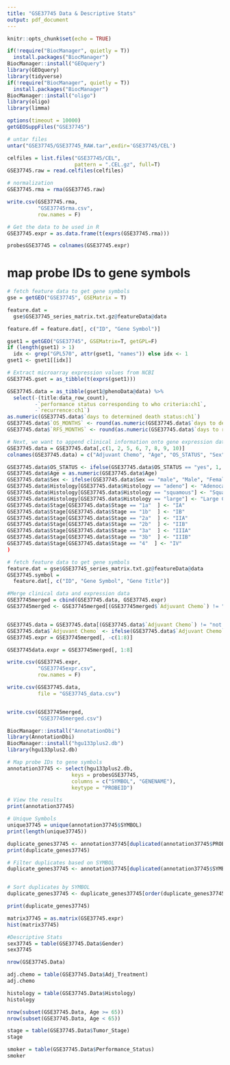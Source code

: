 ```yaml
---
title: "GSE37745 Data & Descriptive Stats"
output: pdf_document
---
```


```r
knitr::opts_chunk$set(echo = TRUE)
```

```r
if(!require("BiocManager", quietly = T))
  install.packages("BiocManager")
BiocManager::install("GEOquery")
library(GEOquery) 
library(tidyverse)
if(!require("BiocManager", quietly = T))
  install.packages("BiocManager")
BiocManager::install("oligo")
library(oligo)
library(limma)
```

```r
options(timeout = 10000)
getGEOSuppFiles("GSE37745")

# untar files
untar("GSE37745/GSE37745_RAW.tar",exdir='GSE37745/CEL')

celfiles = list.files("GSE37745/CEL",
                      pattern = ".CEL.gz", full=T)
GSE37745.raw = read.celfiles(celfiles)

# normalization 
GSE37745.rma = rma(GSE37745.raw)

write.csv(GSE37745.rma, 
          "GSE37745rma.csv",
          row.names = F)

# Get the data to be used in R
GSE37745.expr = as.data.frame(t(exprs(GSE37745.rma)))

probesGSE37745 = colnames(GSE37745.expr)


```

# map probe IDs to gene symbols
```r
# fetch feature data to get gene symbols
gse = getGEO("GSE37745", GSEMatrix = T)

feature.dat = 
  gse$GSE37745_series_matrix.txt.gz@featureData@data

feature.df = feature.dat[, c("ID", "Gene Symbol")]

gset1 = getGEO("GSE37745", GSEMatrix=T, getGPL=F)
if (length(gset1) > 1) 
  idx <- grep("GPL570", attr(gset1, "names")) else idx <- 1
gset1 <- gset1[[idx]]

# Extract microarray expression values from NCBI
GSE37745.gset = as_tibble(t(exprs(gset1)))

GSE37745.data = as_tibble(gset1@phenoData@data) %>%
  select(-(title:data_row_count),
         -`performance status corresponding to who criteria:ch1`,
         -`recurrence:ch1`)
as.numeric(GSE37745.data$`days to determined death status:ch1`)
GSE37745.data$`OS_MONTHS` <- round(as.numeric(GSE37745.data$`days to determined death status:ch1`) / 30.44, 2)
GSE37745.data$`RFS_MONTHS` <- round(as.numeric(GSE37745.data$`days to recurrence / to last visit:ch1`) / 30.44, 2)

# Next, we want to append clinical information onto gene expression data
GSE37745.data = GSE37745.data[,c(1, 2, 5, 6, 7, 8, 9, 10)] 
colnames(GSE37745.data) = c("Adjuvant Chemo", "Age", "OS_STATUS", "Sex", "Histology", "Stage", "OS_MONTHS", "RFS_MONTHS")

GSE37745.data$OS_STATUS <- ifelse(GSE37745.data$OS_STATUS == "yes", 1, 0)
GSE37745.data$Age = as.numeric(GSE37745.data$Age)
GSE37745.data$Sex <- ifelse(GSE37745.data$Sex == "male", "Male", "Female")
GSE37745.data$Histology[GSE37745.data$Histology == "adeno"] <- "Adenocarcinoma"
GSE37745.data$Histology[GSE37745.data$Histology == "squamous"] <- "Squamous Cell Carcinoma"
GSE37745.data$Histology[GSE37745.data$Histology == "large"] <- "Large Cell Carcinoma"
GSE37745.data$Stage[GSE37745.data$Stage == "1a"  ] <- "IA"
GSE37745.data$Stage[GSE37745.data$Stage == "1b"  ] <- "IB"
GSE37745.data$Stage[GSE37745.data$Stage == "2a"  ] <- "IIA"
GSE37745.data$Stage[GSE37745.data$Stage == "2b"  ] <- "IIB"
GSE37745.data$Stage[GSE37745.data$Stage == "3a"  ] <- "IIIA"
GSE37745.data$Stage[GSE37745.data$Stage == "3b"  ] <- "IIIB"
GSE37745.data$Stage[GSE37745.data$Stage == "4"  ] <- "IV"
)

# fetch feature data to get gene symbols
feature.dat = gse$GSE37745_series_matrix.txt.gz@featureData@data 
GSE37745.symbol = 
  feature.dat[, c("ID", "Gene Symbol", "Gene Title")]

```


```r
#Merge clinical data and expression data
GSE37745merged = cbind(GSE37745.data, GSE37745.expr)
GSE37745merged <- GSE37745merged[(GSE37745merged$`Adjuvant Chemo`) != "not known", ]


GSE37745.data = GSE37745.data[(GSE37745.data$`Adjuvant Chemo`) != "not known", ]
GSE37745.data$`Adjuvant Chemo` <- ifelse(GSE37745.data$`Adjuvant Chemo` == "yes", 1, 0)
GSE37745.expr = GSE37745merged[, -c(1:8)]

GSE37745data.expr = GSE37745merged[, 1:8]
```

```r
write.csv(GSE37745.expr, 
          "GSE37745expr.csv",
          row.names = F)

write.csv(GSE37745.data, 
          file = "GSE37745_data.csv")


write.csv(GSE37745merged, 
          "GSE37745merged.csv")
```

```r
BiocManager::install("AnnotationDbi")
library(AnnotationDbi)
BiocManager::install("hgu133plus2.db")
library(hgu133plus2.db)

# Map probe IDs to gene symbols
annotation37745 <- select(hgu133plus2.db,
                     keys = probesGSE37745,
                     columns = c("SYMBOL", "GENENAME"),
                     keytype = "PROBEID")

# View the results
print(annotation37745)

# Unique Symbols
unique37745 = unique(annotation37745$SYMBOL)
print(length(unique37745))

duplicate_genes37745 <- annotation37745[duplicated(annotation37745$PROBEID), ]
print(duplicate_genes37745)

# Filter duplicates based on SYMBOL
duplicate_genes37745 <- annotation37745[duplicated(annotation37745$SYMBOL) | duplicated(annotation37745$SYMBOL, fromLast = TRUE), ]


# Sort duplicates by SYMBOL
duplicate_genes37745 <- duplicate_genes37745[order(duplicate_genes37745$SYMBOL), ]

print(duplicate_genes37745)
```

```r
matrix37745 = as.matrix(GSE37745.expr)
hist(matrix37745)
```


```r
#Descriptive Stats
sex37745 = table(GSE37745.Data$Gender)
sex37745

nrow(GSE37745.Data)

adj.chemo = table(GSE37745.Data$Adj_Treatment)
adj.chemo

histology = table(GSE37745.Data$Histology)
histology

nrow(subset(GSE37745.Data, Age >= 65))
nrow(subset(GSE37745.Data, Age < 65))

stage = table(GSE37745.Data$Tumor_Stage)
stage

smoker = table(GSE37745.Data$Performance_Status)
smoker
```




